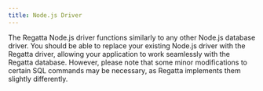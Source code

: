 ```yaml
---
title: Node.js Driver
---
```


The Regatta Node.js driver functions similarly to any other Node.js database driver. You should 
be able to replace your existing Node.js driver with the Regatta driver, allowing your application 
to work seamlessly with the Regatta database. However, please note that some minor 
modifications to certain SQL commands may be necessary, as Regatta implements them 
slightly differently.